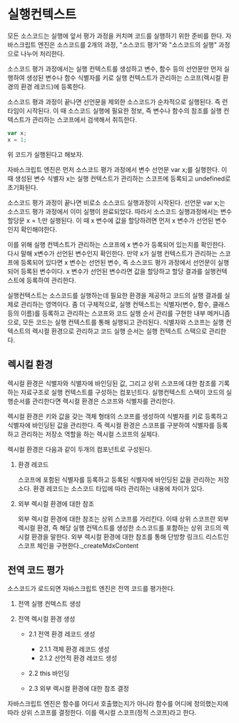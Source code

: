 # 실행컨텍스트

모든 소스코드는 실행에 앞서 평가 과정을 커치며 코드를 실행하기 위한 준비를 한다.
자바스크립트 엔진은 소스코드를 2개의 과정, "소스코드 평가"와 "소스코드의 실행" 과정으로 나누어 처리한다.

소스코드 평가 과정에서는 실행 컨텍스트를 생성하고 변수, 함수 등의 선언문만 먼저 실행하여 생성된 변수나 함수 식별자를 키로 실행 컨텍스트가 관리하는 스코프(렉시컬 환경의 환경 레코드)에 등록한다.

소스코드 평과 과정이 끝나면 선언문을 제외한 소스코드가 순차적으로 실행된다. 즉 런타임이 시작된다.
이 때 소스코드 실행에 필요한 정보, 즉 변수나 함수의 참조를 실행 컨텍스트가 관리하는 스코프에서 검색해서 취득한다.

```javascript
var x;
x = 1;
```

위 코드가 실행된다고 해보자.

자바스크립트 엔진은 먼저 소스코드 평가 과정에서 변수 선언문 var x;를 실행한다.
이 때 생성된 변수 식별자 x는 실행 컨텍스트가 관리하는 스코프에 등록되고 undefined로 초기화된다.

소스코드 평가 과정이 끝나면 비로소 소스코드 실행과정이 시작된다.
선언문 var x;는 소스코드 평가 과정에서 이미 실행이 완료되었다. 따라서 소스코드 실행과정에서는 변수 할당문 x = 1;만 실행된다.
이 때 x 변수에 값을 할당하려면 먼저 x 변수가 선언된 변수인지 확인해야한다.

이를 위해 실행 컨텍스트가 관리하는 스코프에 x 변수가 등록되어 있는지를 확인한다. 다시 말해 x변수가 선언된 변수인지 확인한다.
만약 x가 실행 컨텍스트가 관리하는 스코프에 등록되어 있다면 x 변수는 선언된 변수, 즉 소스코드 평가 과정에서 선언문이 실행되어
등록된 변수이다. x 변수가 선언된 변수라면 값을 할당하고 할당 결과를 실행컨텍스트에 등록하여 관리한다.

실행컨텍스트는 소스코드를 실행하는데 필요한 환경을 제공하고 코드의 실행 결과를 실제로 관리하는 영역이다.
좀 더 구체적으로, 실행 컨텍스트는 식별자(변수, 함수, 클래스 등의 이름)를 등록하고 관리하는 스코프와 코드 실행 순서 관리를 구현한
내부 메커니즘으로, 모든 코드는 실행 컨텍스트를 통해 실행되고 관리된다.
식별자와 스코프는 실행 컨텍스트의 렉시컬 환경으로 관리하고 코드 실행 순서는 실행 컨텍스트 스택으로 관리한다.

## 렉시컬 환경

렉시컬 환경은 식별자와 식별자에 바인딩된 값, 그리고 상위 스코프에 대한 참조를 기록하는 자료구조로 실행 컨텍스트를 구성하는 컴포넌트다.
실행컨텍스트 스택이 코드의 실행순서를 관리한다면 렉시컬 환경은 스코프와 식별자를 관리한다.

렉시컬 환경은 키와 값을 갖는 객체 형태의 스코프를 생성하여 식별자를 키로 등록하고 식별자에 바인딩된 값을 관리한다.
즉 렉시컬 환경은 스코프를 구분하여 식별자를 등록하고 관리하는 저장소 역할을 하는 렉시컬 스코프의 실체다.

렉시컬 환경은 다음과 같이 두개의 컴포넌트로 구성된다.

1. 환경 레코드

   스코프에 포함된 식별자를 등록하고 등록된 식별자에 바인딩된 값을 관리하는 저장소다. 환경 레코드는 소스코드 타입에 따라 관리하는 내용에
   차이가 있다.

2. 외부 렉시컬 환경에 대한 참조

   외부 렉시컬 환경에 대한 참조는 상위 스코프를 가리킨다. 이때 상위 스코프란 외부 렉시컬 환경, 즉 해당 실행 컨텍스트를 생성한 소스코드를
   포함하는 상위 코드의 렉시컬 환경을 말한다. 외부 렉시컬 환경에 대한 참조를 통해 단방향 링크드 리스트인 스코프 체인을 구현한다.\_createMdxContent

## 전역 코드 평가

소스코드가 로드되면 자바스크립트 엔진은 전역 코드를 평가한다.

1. 전역 실행 컨텍스트 생성
2. 전역 렉시컬 환경 생성

   - 2.1 전역 환경 레코드 생성

     - 2.1.1 객체 환경 레코드 생성
     - 2.1.2 선언적 환경 레코드 생성

   - 2.2 this 바인딩
   - 2.3 외부 렉시컬 환경에 대한 참조 결정

자바스크립트 엔진은 함수를 어디서 호출했는지가 아니라 함수를 어디에 정의했는지에 따라 상위 스코프를 결정한다. 이를 렉시컬 스코프(정적 스코프)라고 한다.
